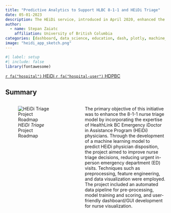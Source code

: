 ```yaml
---
title: "Predictive Analytics to Support HLBC 8-1-1 and HEiDi Triage"
date: 05-01-2023
description: The HEiDi service, introduced in April 2020, enhanced the 8-1-1 nursing call flow by incorporating virtual physicians. This integration aimed to improve caller triage, reduce unnecessary urgent in-person ED visits, and prioritize patient safety. The main objectives of our project were (1) to extend the HEiDi physician expertise to the 8-1-1 nurse triage model to further reduce urgent in-person ED visits safely and reliably; (2) to gain insights on the most important features for the prediction task; (3) to identify any patterns in predicting two major classes.
author:
  - name: Stepan Zaiatc
    affiliation: University of British Columbia
categories: [dashboard, data_science, education, dash, plotly, machine_learning]
image: "heidi_app_sketch.png"
---
```


```r
#| label: setup
#| include: false
library(fontawesome)
```

<a class="btn btn-outline-primary" href="https://emergencycarebc.ca/rtvs/heidi/">`r fa("hospital")` HEiDi </a> <a class="btn btn-outline-primary" href="https://www2.gov.bc.ca/assets/gov/health/conducting-health-research/health-data-platform/heidi_website_article_v02.pdf">`r fa("hospital-user")` HDPBC </a>

## Summary

::: columns
::: {.column width="40%"}
![*HEiDi Triage* Project Roadmap](project_map.png)
:::

::: {.column width="5%"}
:::

::: {.column width="55%"}
The primary objective of this initiative was to enhance the 8-1-1 nurse triage model by incorporating the expertise of HealthLink BC Emergency iDoctor in Assistance Program (HEiDi) physicians. Through the development of a machine learning model to predict HEiDi physician disposition, the project aimed to improve nurse triage decisions, reducing urgent in-person emergency department (ED) visits. Techniques such as preprocessing, feature engineering, and data visualization were employed. The project included an automated data pipeline for pre-processing, model training and scoring, and user-friendly dashboard/GUI development for nurse visualization.
:::

:::